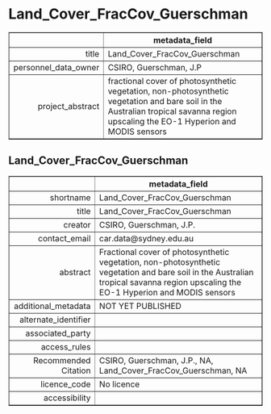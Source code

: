 Land_Cover_FracCov_Guerschman
===
<!-- html table generated in R 3.6.0 by xtable 1.8-4 package -->
<!-- Fri May 22 19:15:38 2020 -->
<table border=1>
<tr> <th>  </th> <th> metadata_field </th>  </tr>
  <tr> <td align="right"> title </td> <td> Land_Cover_FracCov_Guerschman </td> </tr>
  <tr> <td align="right"> personnel_data_owner </td> <td> CSIRO, Guerschman, J.P </td> </tr>
  <tr> <td align="right"> project_abstract </td> <td> fractional cover of photosynthetic vegetation, non-photosynthetic vegetation and bare soil in the Australian tropical savanna region upscaling the EO-1 Hyperion and MODIS sensors </td> </tr>
   </table>



Land_Cover_FracCov_Guerschman
---
<!-- html table generated in R 3.6.0 by xtable 1.8-4 package -->
<!-- Fri May 22 19:15:38 2020 -->
<table border=1>
<tr> <th>  </th> <th> metadata_field </th>  </tr>
  <tr> <td align="right"> shortname </td> <td> Land_Cover_FracCov_Guerschman </td> </tr>
  <tr> <td align="right"> title </td> <td> Land_Cover_FracCov_Guerschman </td> </tr>
  <tr> <td align="right"> creator </td> <td> CSIRO, Guerschman, J.P. </td> </tr>
  <tr> <td align="right"> contact_email </td> <td> car.data@sydney.edu.au </td> </tr>
  <tr> <td align="right"> abstract </td> <td> Fractional cover of photosynthetic vegetation, non-photosynthetic vegetation and bare soil in the Australian tropical savanna region upscaling the EO-1 Hyperion and MODIS sensors </td> </tr>
  <tr> <td align="right"> additional_metadata </td> <td> NOT YET PUBLISHED </td> </tr>
  <tr> <td align="right"> alternate_identifier </td> <td>  </td> </tr>
  <tr> <td align="right"> associated_party </td> <td>  </td> </tr>
  <tr> <td align="right"> access_rules </td> <td>  </td> </tr>
  <tr> <td align="right"> Recommended Citation </td> <td> CSIRO, Guerschman, J.P., NA, Land_Cover_FracCov_Guerschman, NA </td> </tr>
  <tr> <td align="right"> licence_code </td> <td> No licence </td> </tr>
  <tr> <td align="right"> accessibility </td> <td>  </td> </tr>
   </table>


